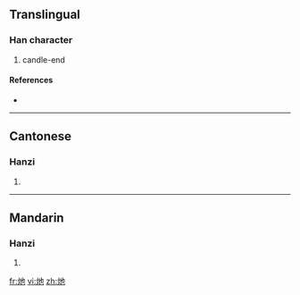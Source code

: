 ==Translingual==

===Han character===
{{Han char|rn=86|rad=火|as=03|sn=7|four=9581<sub>7</sub>|canj=火心木 (FPD)}}

# candle-end

====References====
* {{Han ref|kx=0666.140|dkj=18875|dj=1075.190|hdz=32190.040|uh=707A|ud=28794|bh=CB5F|bd=52063}}

----

==Cantonese==

===Hanzi===
{{yue-hanzi|jyut=|y=che6}}

# {{defn|Cantonese|sort=火03}}

----

==Mandarin==

===Hanzi===
{{cmn-hanzi|pin=[[xiè]] ([[xie4]])|wg=hsieh<sup>4</sup>}}

# {{defn|Mandarin|sort=火03}}

[[fr:灺]]
[[vi:灺]]
[[zh:灺]]